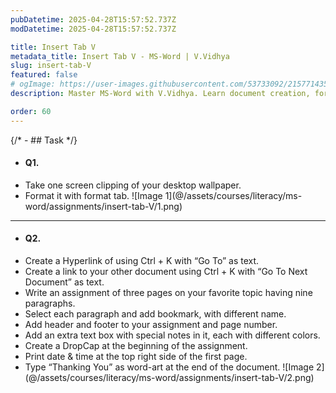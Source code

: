 ```yaml
---
pubDatetime: 2025-04-28T15:57:52.737Z
modDatetime: 2025-04-28T15:57:52.737Z

title: Insert Tab V
metadata_title: Insert Tab V - MS-Word | V.Vidhya
slug: insert-tab-V
featured: false
# ogImage: https://user-images.githubusercontent.com/53733092/215771435-25408246-2309-4f8b-a781-1f3d93bdf0ec.png
description: Master MS-Word with V.Vidhya. Learn document creation, formatting, mail merge and other professional skills with real-world applications.

order: 60
---
```



{/* - ## Task */}

- #### Q1.

<ul class="list-[circle]">
    <li>
        Take one screen clipping of your desktop wallpaper.
    </li>
    <li>
        Format it with format tab.
        ![Image 1](@/assets/courses/literacy/ms-word/assignments/insert-tab-V/1.png)
    </li>
</ul>

---

- #### Q2.

<ul class="list-[circle]">
    <li>
        Create a Hyperlink of <LinkMd href="https://www.vvidhya.com" title="https://www.vvidhya.com" /> using Ctrl + K with “Go To” as text.
    </li>
    <li>
       Create a link to your other document using Ctrl + K with “Go To Next Document” as text.
    </li>
    <li>Write an assignment of three pages on your favorite topic having nine paragraphs.</li>
    <li>Select  each paragraph and add bookmark, with different name.</li>
    <li>Add header and footer to your assignment and page number.</li>
    <li>Add an extra text box with special notes in it, each with different colors.</li>
    <li>Create a DropCap at the beginning of the assignment.</li>
    <li>Print date & time at the top right side of the first page.</li>
    <li>
        Type “Thanking You” as word-art at the end of the document.
        ![Image 2](@/assets/courses/literacy/ms-word/assignments/insert-tab-V/2.png)
    </li>
</ul>